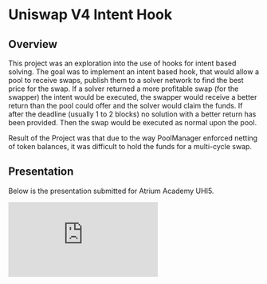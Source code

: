 # Uniswap V4 Intent Hook

## Overview

This project was an exploration into the use of hooks for intent based solving.
The goal was to implement an intent based hook, that would allow a pool to receive swaps, publish them to a solver network to find the best price for the swap. If a solver returned a more profitable swap (for the swapper) the intent would be executed, the swapper would receive a better return than the pool could offer and the solver would claim the funds. If after the deadline (usually 1 to 2 blocks) no solution with a better return has been provided. Then the swap would be executed as normal upon the pool.

Result of the Project was that due to the way PoolManager enforced netting of token balances, it was difficult to hold the funds for a multi-cycle swap.

## Presentation

Below is the presentation submitted for Atrium Academy UHI5.

<iframe
  src="https://docs.google.com/presentation/d/e/2PACX-1vRI3svpe1qNrtamn2aDuSlp4_eawgY237ae49o_4P50X8vBA2dVZguio3eA5nauS3ubdOWvwwxl-7tl/embed?start=false&loop=false&delayms=3000"
  frameBorder="0"
  allowFullScreen
  allow="autoplay; encrypted-media"
  style={{
    width: "100%",
    height: "500px",
    borderRadius: "12px",
  }}
/>

## UHI5 Submission

Email: john@johnwhitton.com

Description: Jincubator IntentSwapHook allows swaps to be created with a delay period before execution, enabling solvers to find a more efficient trade and provide higher-return tokens to the swapper.

Tags: CoW, Cross-Chain, Custom hooks, DEX, LP Liquidity, Unichain

Integrations: Across, Circle, EigenLayer, Flaunch, Ink

Submission Type: Hook Incubator (UHI)

Cohort: UHI5

Created by: John Whitton

### How did you integrate our partners, if any?

For the UHI5 project. The focus was on the IntentSwapHook; partner integration is planned for subsequent phases, and I will reach out to each partner with detailed implementation plans. Please see [https://deck.jincubator.com](https://deck.jincubator.com) for high-level integration overviews with EigenLayer, Circle, Across, Ink, and Flaunch.

### What are the key links to share? (Ex. demo video, GitHub, deck)

Github: [https://github.com/jincubator/uhi5-protocol](https://github.com/jincubator/uhi5-protocol)

Slides: [https://uhi5-deck.jincubator.com/](https://uhi5-deck.jincubator.com/)

Project Link: [https://jincubator.com/](https://jincubator.com/)

Demo Video: [https://uhi5-demo.jincubator.com/](https://uhi5-demo.jincubator.com/)

### Problem / Background: What inspired the idea? What problems are you solving?

Liquidity Fragmentation and Capital Efficiency are two of the largest problems as we roll out more protocols and blockchains. This is addressed by two approaches that work together in unison. Intent-based swaps using solvers and Chain Abstraction using Cross-chain Intents (ERC-7683), enabling the seamless flow of funds between chains.

### Impact: What makes this project unique? What impact will this make?

This project lays the foundation for any pool to provide a better return for swappers and more capital efficiency for Liquidity Providers. It achieves this by creating a hook that allows swaps to be created with a delay period before execution, enabling solvers to find a more efficient trade and provide higher-return tokens to the swapper.

This is part of a broader technical landscape design to be built on 4 key components

1. IntentSwap Hook - A hook allowing swaps to be created with a delay period before execution, enabling solvers to find a more efficient trade, giving higher return tokens to the swapper.
2. Liquidity Indexing - Comprehensive liquidity indexing tooling allowing for
   a. Indexing of all Protocols
   b. Simulating swaps over all protocols in milliseconds to find the best trading route
   c. Execution of swaps via a unified interface
3. Intent execution framework that enables the trade execution across multiple protocols.
4. Liquidity rebalancing and settlement tools enabling liquidity providers to rebalance their portfolios across both yield-earning protocols, assets, and chains.

Note: Currently there is no front end but docs can be found at [https://jincubator.com](https://jincubator.com)

### Challenges: What was challenging about building this project?

The solutions space is quite large, making prioritizing which components to build for this project challenging. As such, sponsor integrations were deprioritized and have only a high-level specification rather than a working proof of concept.

Secondly, this space is rapidly evolving with new tooling and solutions becoming available. Specifically, Intent execution frameworks like Uniswap's the-compact and Liquidity Indexing solutions, such as Tycho’s SDK, are still under development and

### Team: Who is on the team? What are their backgrounds?

Development is being lead by John Whitton, below are some handy links about him.

- [github](https://github.com/johnwhitton): Johns github profile
- [johnwhitton.com](https://johnwhitton.com/): All about John, his work, writing, research etc.
- [My Resume](https://resume.johnwhitton.com/): One-page resume in pdf format.
- [Overview](https://overview.johnwhitton.com/): A little infographic of John's history
- [Writing](https://johnwhitton.com/posts.html) and [Research](https://johnwhitton.com/research.html): Some writing and research John has done (a little outdated)
- [Uniswap v4](https://github.com/johnwhitton/uhi5-exercises): Completed exercises and references for the Uniswap Hook Incubator

## Repository

The repository resides at [uhi5-protocol](https://github.com/jincubator/uhi5-Protocol/blob/main/notes/SCENARIOS.md)
Below are some sample scenarios

### Scenarios

Gives an Overview of the Actors, Contracts and Scenarios for Jincubator.

#### Actors

- Liquidity Provider: Provides Liquidity
- Swapper: Performs Swaps
- Solver: Finds Most Efficient Swaps
- Jincubator: Deploys UniswapHook and Liquidity Pools - may have privileged owner functions for prototyping.

#### Contracts

- UniswapHook
- Pools
  - ETH/USD - Reference Pool
  - ETH/USD - Intent Pool using Uniswap Hook

#### [The-compact](https://deepwiki.com/jincubator/the-compact)

- [Sponsors(depositors)](https://github.com/jincubator/the-compact?tab=readme-ov-file#sponsors-depositors): Sponsors own the underlying assets and create resource locks to make them available under specific conditions.
  - Swapper
  - Liquidity Provider
- [Arbiters](https://github.com/jincubator/the-compact?tab=readme-ov-file#arbiters--claimants-eg-fillers): Arbiters verify conditions and process claims.
- [Claimants(e.g. Fillers)](https://github.com/jincubator/the-compact?tab=readme-ov-file#arbiters--claimants-eg-fillers): Claimants are the recipients.
- [Relayers](https://github.com/jincubator/the-compact?tab=readme-ov-file#relayers): Relayers can perform certain interactions on behalf of sponsors and/or claimants.
- [Allocators (Infrastructure)](https://github.com/jincubator/the-compact?tab=readme-ov-file#allocators-infrastructure): Allocators are crucial infrastructure for ensuring resource lock integrity.
- [Emmisaries](https://github.com/jincubator/the-compact?tab=readme-ov-file#summary): Sponsors can also optionally assign an emissary to act as a fallback signer for authorizing claims against their compacts. This is particularly helpful for smart contract accounts or other scenarios where signing keys might change.

### Protocol Deployment

### Liquidity Provisioning

1. Pool (providing tokens to a pool)
2. Pool Manager (providing tokens to the pool manager to be used dynamically)
3. Compact (to be used by Solvers for Swaps using Pools)
4. Compact (to be used by Solvers for Direct Swaps based on Price Oracle and Profit)

#### Pool

#### Yield Earning Vaults (ERC-4626)

#### Assets for Solving Intents

### Intent Swap - No LP Funds

1. Swapper creates Swap which creates a compact for the output tokens required (locks funds)
   1. Pricing comes from ....
2. Solver listens to the event calls simulate and finds the best price (a swap on a pool using Swappers Funds)
3. Solver gets exclusivity
4. Solver executes the swap using swappers funds and returning output tokens to swapper

### Intent Swap - LP funds

1. LP Provides funds for Solving to the-compact and permissions solver
2. Swapper creates Swap which creates a compact for the output tokens required (locks funds)
   1. Pricing comes from ....
3. Solver listens to the event calls simulate and finds the best price
   1. Option 1 - a swap on a pool using Swappers Funds
   2. Option 2 - a direct swap using LP's funds
4. Solver gets exclusivity
5. Solver executes the swap
   1. Option 1 - Using Swappers funds and returning tokens to swapper
   2. Option 2 - Using LP's funds and returning funds to the-compact
6. Settlement
   1. FastTrak
   2. Batch
7. Rebalancing
   1. Rebalancing Job

### Swap Vanilla

### Swap Booster

### Async Swap and then Solve (double spend)

1. Swapper creates a swap on Uniswap v4 Pool (Booster Pool or Vanilla Pool)
2. Input tokens are held based on Time Delay (say 10 blocks)
3. Intent is created by Solver locking LP funds for Input Token and Output Token Amount above - gas fees and profit %
   4a. Intent is executed (note this is outside of Pool, other option is to pass solve calldata to Pool and execute solve in Pool)
   1. LP deposits liquidity in the form of Output Token with intentId (CompactId)
   2. Deposited Output Tokens are given to the original swapper and Locked Input Tokens are given to the Solver
      4b. Intent is not executed and swap is attempted at time of deadline.

### Swap then Solve (lock funds and then double spend)

### Async Swap then Solve

### Swap and Solve (Pass Payload Data In)

### Compact Introduction.

### Swap Intent Based

Swap 1 ETH for max USDC on Unichain

1. Swap is created
   1. Locks ETH on PoolManager
   2. Create compact for Solver to use 1 ETH if they can provide $2470 USDC or more
   3. Emits event for Intent Creation
2. Solver provides Solution
   1. Accesses Funds (provide our own initially)
   2. Does Swap
   3. Proves have satisfied condition

### Cross Chain Swap

### ReHypothecation

### Liquidity Settlement

